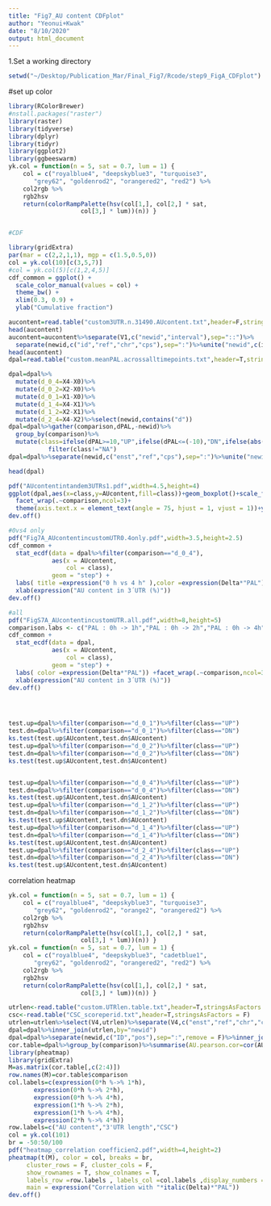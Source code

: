 ```yaml
---
title: "Fig7_AU content CDFplot"
author: "Yeonui+Kwak"
date: "8/10/2020"
output: html_document
---
```


1.Set a working directory
```R
setwd("~/Desktop/Publication_Mar/Final_Fig7/Rcode/step9_FigA_CDFplot")

```
#set up color
```r
library(RColorBrewer)
#nstall.packages("raster")
library(raster)
library(tidyverse)
library(dplyr)
library(tidyr)
library(ggplot2)
library(ggbeeswarm)
yk.col = function(n = 5, sat = 0.7, lum = 1) {
	col = c("royalblue4", "deepskyblue3", "turquoise3",
	   "grey62", "goldenrod2", "orangered2", "red2") %>%
	col2rgb %>%
	rgb2hsv
	return(colorRampPalette(hsv(col[1,], col[2,] * sat,
				    col[3,] * lum))(n)) }


#CDF

library(gridExtra)
par(mar = c(2,2,1,1), mgp = c(1.5,0.5,0))
col = yk.col(10)[c(3,5,7)] 
#col = yk.col(5)[c(1,2,4,5)] 
cdf_common = ggplot() +
  scale_color_manual(values = col) +
  theme_bw() +
  xlim(0.3, 0.9) +
  ylab("Cumulative fraction")
```


```R
aucontent=read.table("custom3UTR.n.31490.AUcontent.txt",header=F,stringsAsFactors = F)
head(aucontent)
aucontent=aucontent%>%separate(V1,c("newid","interval"),sep="::")%>%
  separate(newid,c("id","ref","chr","cps"),sep=":")%>%unite("newid",c(id,cps),sep=":")%>%select(-interval,-chr)%>%rename(AUcontent=V2)%>%mutate(newid=substr(newid,1,nchar(newid)-3))
head(aucontent)
dpal=read.table("custom.meanPAL.acrossalltimepoints.txt",header=T,stringsAsFactors = F)

dpal=dpal%>%
  mutate(d_0_4=X4-X0)%>%
  mutate(d_0_2=X2-X0)%>%
  mutate(d_0_1=X1-X0)%>%
  mutate(d_1_4=X4-X1)%>%
  mutate(d_1_2=X2-X1)%>%
  mutate(d_2_4=X4-X2)%>%select(newid,contains("d"))
dpal=dpal%>%gather(comparison,dPAL,-newid)%>%
  group_by(comparison)%>%
  mutate(class=ifelse(dPAL>=10,"UP",ifelse(dPAL<=(-10),"DN",ifelse(abs(dPAL)<5,"NC","NA"))))%>%
           filter(class!="NA")
dpal=dpal%>%separate(newid,c("enst","ref","cps"),sep=":")%>%unite("newid",c(enst,cps),sep=":")%>%select(-ref)%>%inner_join(aucontent,by="newid")

head(dpal)
```
```R
pdf("AUcontentintandem3UTRs1.pdf",width=4.5,height=4)
ggplot(dpal,aes(x=class,y=AUcontent,fill=class))+geom_boxplot()+scale_fill_manual(values=col)+theme_bw()+
  facet_wrap(.~comparison,ncol=3)+
  theme(axis.text.x = element_text(angle = 75, hjust = 1, vjust = 1))+ylab("A+U content(%)")+xlab("")
dev.off()

#0vs4 only
pdf("Fig7A_AUcontentincustomUTR0.4only.pdf",width=3.5,height=2.5)
cdf_common +
  stat_ecdf(data = dpal%>%filter(comparison=="d_0_4"),
            aes(x = AUcontent,
                col = class),
            geom = "step") +
  labs( title =expression("0 h vs 4 h" ),color =expression(Delta*"PAL")) +
  xlab(expression("AU content in 3´UTR (%)"))
dev.off()

#all
pdf("FigS7A_AUcontentincustomUTR.all.pdf",width=8,height=5)
comparison.labs <- c("PAL : 0h -> 1h","PAL : 0h -> 2h","PAL : 0h -> 4h","PAL : 1h -> 2h", "PAL : 1h -> 4h", "PAL:2h -> 4h"); names(comparison.labs) <- c("d_0_1", "d_0_2","d_0_4", "d_1_2","d_1_4", "d_2_4")
cdf_common +
  stat_ecdf(data = dpal,
            aes(x = AUcontent,
                col = class),
            geom = "step") +
  labs( color =expression(Delta*"PAL")) +facet_wrap(.~comparison,ncol=3,labeller=labeller( comparison=comparison.labs))+
  xlab(expression("AU content in 3´UTR (%)"))
dev.off()




test.up=dpal%>%filter(comparison=="d_0_1")%>%filter(class=="UP")
test.dn=dpal%>%filter(comparison=="d_0_1")%>%filter(class=="DN")
ks.test(test.up$AUcontent,test.dn$AUcontent)
test.up=dpal%>%filter(comparison=="d_0_2")%>%filter(class=="UP")
test.dn=dpal%>%filter(comparison=="d_0_2")%>%filter(class=="DN")
ks.test(test.up$AUcontent,test.dn$AUcontent)


test.up=dpal%>%filter(comparison=="d_0_4")%>%filter(class=="UP")
test.dn=dpal%>%filter(comparison=="d_0_4")%>%filter(class=="DN")
ks.test(test.up$AUcontent,test.dn$AUcontent)
test.up=dpal%>%filter(comparison=="d_1_2")%>%filter(class=="UP")
test.dn=dpal%>%filter(comparison=="d_1_2")%>%filter(class=="DN")
ks.test(test.up$AUcontent,test.dn$AUcontent)
test.up=dpal%>%filter(comparison=="d_1_4")%>%filter(class=="UP")
test.dn=dpal%>%filter(comparison=="d_1_4")%>%filter(class=="DN")
ks.test(test.up$AUcontent,test.dn$AUcontent)
test.up=dpal%>%filter(comparison=="d_2_4")%>%filter(class=="UP")
test.dn=dpal%>%filter(comparison=="d_2_4")%>%filter(class=="DN")
ks.test(test.up$AUcontent,test.dn$AUcontent)

```

correlation heatmap
```R
yk.col = function(n = 5, sat = 0.7, lum = 1) {
	col = c("royalblue4", "deepskyblue3", "turquoise3",
	   "grey62", "goldenrod2", "orange2", "orangered2") %>%
	col2rgb %>%
	rgb2hsv
	return(colorRampPalette(hsv(col[1,], col[2,] * sat,
				    col[3,] * lum))(n)) }
yk.col = function(n = 5, sat = 0.7, lum = 1) {
	col = c("royalblue4", "deepskyblue3", "cadetblue1",
	   "grey62", "goldenrod2", "orangered2", "red2") %>%
	col2rgb %>%
	rgb2hsv
	return(colorRampPalette(hsv(col[1,], col[2,] * sat,
				    col[3,] * lum))(n)) }

utrlen<-read.table("custom.UTRlen.table.txt",header=T,stringsAsFactors = F)
csc<-read.table("CSC_scoreperid.txt",header=T,stringsAsFactors = F)
utrlen=utrlen%>%select(V4,utrlen)%>%separate(V4,c("enst","ref","chr","cps"),sep=":")%>%unite("newid",c(enst,cps),sep=":")%>%select(newid,utrlen)
dpal=dpal%>%inner_join(utrlen,by="newid")
dpal=dpal%>%separate(newid,c("ID","pos"),sep=":",remove = F)%>%inner_join(csc,by="ID")
cor.table=dpal%>%group_by(comparison)%>%summarise(AU.pearson.cor=cor(AUcontent,dPAL,method="pearson"),UTRlen.pearson.cor=cor(utrlen,dPAL,method="pearson"),csc.pearson.cor=cor(Mean_CSC,dPAL,method="pearson"))
library(pheatmap)
library(gridExtra)
M=as.matrix(cor.table[,c(2:4)])
row.names(M)=cor.table$comparison
col.labels=c(expression(0*h %->% 1*h),
	   expression(0*h %->% 2*h),
	   expression(0*h %->% 4*h),
	   expression(1*h %->% 2*h),
	   expression(1*h %->% 4*h),
	   expression(2*h %->% 4*h))
row.labels=c("AU content","3'UTR length","CSC")
col = yk.col(101) 
br = -50:50/100
pdf("heatmap_correlation coefficien2.pdf",width=4,height=2)
pheatmap(t(M), color = col, breaks = br,
	 cluster_rows = F, cluster_cols = F,
	 show_rownames = T, show_colnames = T,
	 labels_row =row.labels , labels_col =col.labels ,display_numbers =T ,fontsize_col = 8,
	 main = expression("Correlation with "*italic(Delta)*"PAL"))
dev.off()
```


